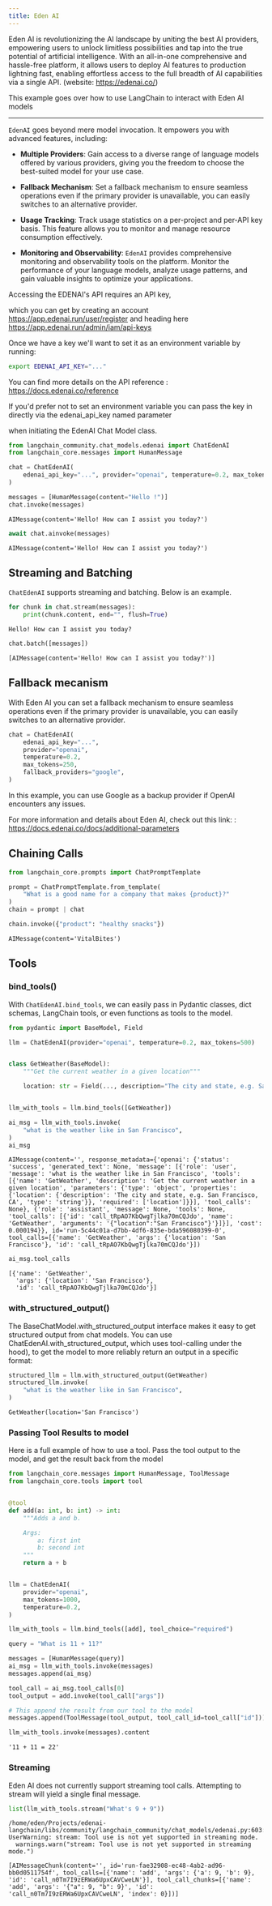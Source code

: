 ```yaml
---
title: Eden AI
---
```


Eden AI is revolutionizing the AI landscape by uniting the best AI providers, empowering users to unlock limitless possibilities and tap into the true potential of artificial intelligence. With an all-in-one comprehensive and hassle-free platform, it allows users to deploy AI features to production lightning fast, enabling effortless access to the full breadth of AI capabilities via a single API. (website: https://edenai.co/)

This example goes over how to use LangChain to interact with Eden AI models

-----------------------------------------------------------------------------------

`EdenAI` goes beyond mere model invocation. It empowers you with advanced features, including:

- **Multiple Providers**: Gain access to a diverse range of language models offered by various providers, giving you the freedom to choose the best-suited model for your use case.

- **Fallback Mechanism**: Set a fallback mechanism to ensure seamless operations even if the primary provider is unavailable, you can easily switches to an alternative provider.

- **Usage Tracking**: Track usage statistics on a per-project and per-API key basis. This feature allows you to monitor and manage resource consumption effectively.

- **Monitoring and Observability**: `EdenAI` provides comprehensive monitoring and observability tools on the platform. Monitor the performance of your language models, analyze usage patterns, and gain valuable insights to optimize your applications.


Accessing the EDENAI's API requires an API key, 

which you can get by creating an account https://app.edenai.run/user/register  and heading here https://app.edenai.run/admin/iam/api-keys

Once we have a key we'll want to set it as an environment variable by running:

```bash
export EDENAI_API_KEY="..."
```

You can find more details on the API reference : https://docs.edenai.co/reference

If you'd prefer not to set an environment variable you can pass the key in directly via the edenai_api_key named parameter

 when initiating the EdenAI Chat Model class.


```python
from langchain_community.chat_models.edenai import ChatEdenAI
from langchain_core.messages import HumanMessage
```


```python
chat = ChatEdenAI(
    edenai_api_key="...", provider="openai", temperature=0.2, max_tokens=250
)
```


```python
messages = [HumanMessage(content="Hello !")]
chat.invoke(messages)
```



```output
AIMessage(content='Hello! How can I assist you today?')
```



```python
await chat.ainvoke(messages)
```



```output
AIMessage(content='Hello! How can I assist you today?')
```


## Streaming and Batching

`ChatEdenAI` supports streaming and batching. Below is an example.


```python
for chunk in chat.stream(messages):
    print(chunk.content, end="", flush=True)
```
```output
Hello! How can I assist you today?
```

```python
chat.batch([messages])
```



```output
[AIMessage(content='Hello! How can I assist you today?')]
```


## Fallback mecanism

With Eden AI you can set a fallback mechanism to ensure seamless operations even if the primary provider is unavailable, you can easily switches to an alternative provider.


```python
chat = ChatEdenAI(
    edenai_api_key="...",
    provider="openai",
    temperature=0.2,
    max_tokens=250,
    fallback_providers="google",
)
```

In this example, you can use Google as a backup provider if OpenAI encounters any issues.

For more information and details about Eden AI, check out this link: : https://docs.edenai.co/docs/additional-parameters

## Chaining Calls



```python
from langchain_core.prompts import ChatPromptTemplate

prompt = ChatPromptTemplate.from_template(
    "What is a good name for a company that makes {product}?"
)
chain = prompt | chat
```


```python
chain.invoke({"product": "healthy snacks"})
```



```output
AIMessage(content='VitalBites')
```


## Tools

### bind_tools()

With `ChatEdenAI.bind_tools`, we can easily pass in Pydantic classes, dict schemas, LangChain tools, or even functions as tools to the model.


```python
from pydantic import BaseModel, Field

llm = ChatEdenAI(provider="openai", temperature=0.2, max_tokens=500)


class GetWeather(BaseModel):
    """Get the current weather in a given location"""

    location: str = Field(..., description="The city and state, e.g. San Francisco, CA")


llm_with_tools = llm.bind_tools([GetWeather])
```


```python
ai_msg = llm_with_tools.invoke(
    "what is the weather like in San Francisco",
)
ai_msg
```



```output
AIMessage(content='', response_metadata={'openai': {'status': 'success', 'generated_text': None, 'message': [{'role': 'user', 'message': 'what is the weather like in San Francisco', 'tools': [{'name': 'GetWeather', 'description': 'Get the current weather in a given location', 'parameters': {'type': 'object', 'properties': {'location': {'description': 'The city and state, e.g. San Francisco, CA', 'type': 'string'}}, 'required': ['location']}}], 'tool_calls': None}, {'role': 'assistant', 'message': None, 'tools': None, 'tool_calls': [{'id': 'call_tRpAO7KbQwgTjlka70mCQJdo', 'name': 'GetWeather', 'arguments': '{"location":"San Francisco"}'}]}], 'cost': 0.000194}}, id='run-5c44c01a-d7bb-4df6-835e-bda596080399-0', tool_calls=[{'name': 'GetWeather', 'args': {'location': 'San Francisco'}, 'id': 'call_tRpAO7KbQwgTjlka70mCQJdo'}])
```



```python
ai_msg.tool_calls
```



```output
[{'name': 'GetWeather',
  'args': {'location': 'San Francisco'},
  'id': 'call_tRpAO7KbQwgTjlka70mCQJdo'}]
```


### with_structured_output()

The BaseChatModel.with_structured_output interface makes it easy to get structured output from chat models. You can use ChatEdenAI.with_structured_output, which uses tool-calling under the hood), to get the model to more reliably return an output in a specific format:



```python
structured_llm = llm.with_structured_output(GetWeather)
structured_llm.invoke(
    "what is the weather like in San Francisco",
)
```



```output
GetWeather(location='San Francisco')
```


### Passing Tool Results to model

Here is a full example of how to use a tool. Pass the tool output to the model, and get the result back from the model


```python
from langchain_core.messages import HumanMessage, ToolMessage
from langchain_core.tools import tool


@tool
def add(a: int, b: int) -> int:
    """Adds a and b.

    Args:
        a: first int
        b: second int
    """
    return a + b


llm = ChatEdenAI(
    provider="openai",
    max_tokens=1000,
    temperature=0.2,
)

llm_with_tools = llm.bind_tools([add], tool_choice="required")

query = "What is 11 + 11?"

messages = [HumanMessage(query)]
ai_msg = llm_with_tools.invoke(messages)
messages.append(ai_msg)

tool_call = ai_msg.tool_calls[0]
tool_output = add.invoke(tool_call["args"])

# This append the result from our tool to the model
messages.append(ToolMessage(tool_output, tool_call_id=tool_call["id"]))

llm_with_tools.invoke(messages).content
```



```output
'11 + 11 = 22'
```


### Streaming

Eden AI does not currently support streaming tool calls. Attempting to stream will yield a single final message.


```python
list(llm_with_tools.stream("What's 9 + 9"))
```
```output
/home/eden/Projects/edenai-langchain/libs/community/langchain_community/chat_models/edenai.py:603: UserWarning: stream: Tool use is not yet supported in streaming mode.
  warnings.warn("stream: Tool use is not yet supported in streaming mode.")
```


```output
[AIMessageChunk(content='', id='run-fae32908-ec48-4ab2-ad96-bb0d0511754f', tool_calls=[{'name': 'add', 'args': {'a': 9, 'b': 9}, 'id': 'call_n0Tm7I9zERWa6UpxCAVCweLN'}], tool_call_chunks=[{'name': 'add', 'args': '{"a": 9, "b": 9}', 'id': 'call_n0Tm7I9zERWa6UpxCAVCweLN', 'index': 0}])]
```
